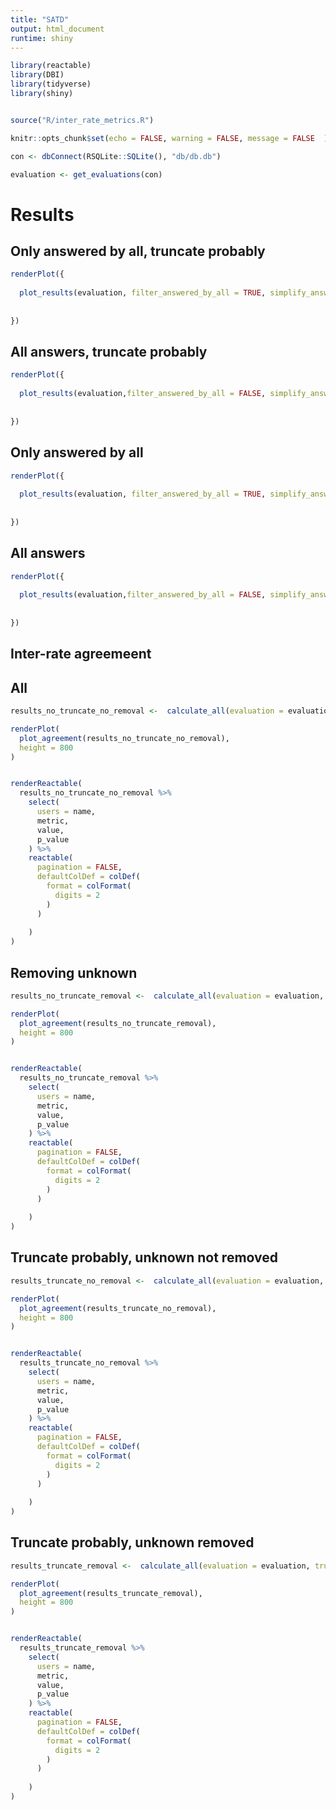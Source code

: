 ```yaml
---
title: "SATD"
output: html_document
runtime: shiny
---
```


```r

library(reactable)
library(DBI)
library(tidyverse)
library(shiny)


source("R/inter_rate_metrics.R")

knitr::opts_chunk$set(echo = FALSE, warning = FALSE, message = FALSE  )

con <- dbConnect(RSQLite::SQLite(), "db/db.db")

evaluation <- get_evaluations(con) 


```


# Results

## Only answered by all, truncate probably


```r

renderPlot({
  
  plot_results(evaluation, filter_answered_by_all = TRUE, simplify_answer_probably = TRUE)
  
  
})
```

## All answers, truncate probably


```r

renderPlot({
  
  plot_results(evaluation,filter_answered_by_all = FALSE, simplify_answer_probably = TRUE )
  
  
})
```

## Only answered by all


```r

renderPlot({
  
  plot_results(evaluation, filter_answered_by_all = TRUE, simplify_answer_probably = FALSE)
  
  
})
```

## All answers


```r

renderPlot({
  
  plot_results(evaluation,filter_answered_by_all = FALSE, simplify_answer_probably = FALSE )
  
  
})
```


## Inter-rate agreemeent

## All


```r

results_no_truncate_no_removal <-  calculate_all(evaluation = evaluation, truncate_probably = FALSE, remove_unknown = FALSE)

renderPlot(
  plot_agreement(results_no_truncate_no_removal),
  height = 800
)


renderReactable(
  results_no_truncate_no_removal %>% 
    select(
      users = name,
      metric,
      value,
      p_value
    ) %>% 
    reactable(
      pagination = FALSE,
      defaultColDef = colDef(
        format = colFormat(
          digits = 2
        )
      )
        
    )
)

```


## Removing unknown


```r


results_no_truncate_removal <-  calculate_all(evaluation = evaluation, truncate_probably = FALSE, remove_unknown = TRUE)

renderPlot(
  plot_agreement(results_no_truncate_removal),
  height = 800
)


renderReactable(
  results_no_truncate_removal %>% 
    select(
      users = name,
      metric,
      value,
      p_value
    ) %>% 
    reactable(
      pagination = FALSE,
      defaultColDef = colDef(
        format = colFormat(
          digits = 2
        )
      )
        
    )
)


```



## Truncate probably, unknown not removed


```r


results_truncate_no_removal <-  calculate_all(evaluation = evaluation, truncate_probably = TRUE, remove_unknown = FALSE)

renderPlot(
  plot_agreement(results_truncate_no_removal),
  height = 800
)


renderReactable(
  results_truncate_no_removal %>% 
    select(
      users = name,
      metric,
      value,
      p_value
    ) %>% 
    reactable(
      pagination = FALSE,
      defaultColDef = colDef(
        format = colFormat(
          digits = 2
        )
      )
        
    )
)


```



## Truncate probably, unknown removed


```r




results_truncate_removal <-  calculate_all(evaluation = evaluation, truncate_probably = TRUE, remove_unknown = TRUE)

renderPlot(
  plot_agreement(results_truncate_removal),
  height = 800
)


renderReactable(
  results_truncate_removal %>% 
    select(
      users = name,
      metric,
      value,
      p_value
    ) %>% 
    reactable(
      pagination = FALSE,
      defaultColDef = colDef(
        format = colFormat(
          digits = 2
        )
      )
        
    )
)





```

